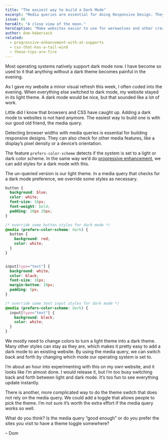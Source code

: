 ```yaml
---
title: "The easiest way to build a Dark Mode"
excerpt: "Media queries are essential for doing Responsive Design. They can test for many features beyond browser width. We can use one of them to build a dark mode."
issue: 66
heroAlt: "A close view of the moon."
heroCaption: "Make websites easier to use for werewolves and other creatures of the night."
author: dom-habersack
related:
  - progressive-enhancement-with-at-supports
  - css-that-has-a-tail-wind
  - these-tips-are-fire
---
```

Most operating systems natively support dark mode now. I have become so used to it that anything without a dark theme becomes painful in the evening.

As I gave my website a minor visual refresh this week, I often coded into the evening. When everything else switched to dark mode, my website stayed in its light theme. A dark mode would be nice, but that sounded like a lot of work.

Little did I know that browsers and CSS have caught up. Adding a dark mode to websites is not hard anymore. The easiest way to build one is with our good old friend, the media query.

Detecting browser widths with media queries is essential for building responsive designs. They can also check for other media features, like a display’s pixel density or a device’s orientation.

The feature `prefers-color-scheme` detects if the system is set to a light or dark color scheme. In the same way we’d do [progressive enhancement](/newsletter/archive/progressive-enhancement-with-at-supports), we can add styles for a dark mode with this.

The un-queried version is our light theme. In a media query that checks for a dark mode preference, we override some styles as necessary.

```css
button {
  background: blue;
  color: white;
  font-size: 16px;
  font-weight: bold;
  padding: 10px 20px;
}

/* override some button styles for dark mode */
@media (prefers-color-scheme: dark) {
  button {
    background: red;
    color: white;
  }
}


input[type="text"] {
  background: white;
  color: black;
  font-size: 16px;
  margin-bottom: 10px;
  padding: 5px;
}

/* override some text input styles for dark mode */
@media (prefers-color-scheme: dark) {
  input[type="text"] {
    background: black;
    color: white;
  }
}
```

We mostly need to change colors to turn a light theme into a dark theme. Many other styles can stay as they are, which makes it pretty easy to add a dark mode to an existing website. By using the media query, we can switch back and forth by changing which mode our operating system is set to.

I’m about an hour into experimenting with this on my own website, and it looks like I’m almost done. I would release it, but I’m too busy switching back and forth between light and dark mode. It’s too fun to see everything update instantly.

There is another, more complicated way to do the theme switch that does not rely on the media query. We could add a toggle that allows people to pick the theme. I’m not sure it’s worth the extra effort if the media query works so well.

What do you think? Is the media query “good enough” or do you prefer the sites you visit to have a theme toggle somewhere?

– Dom

